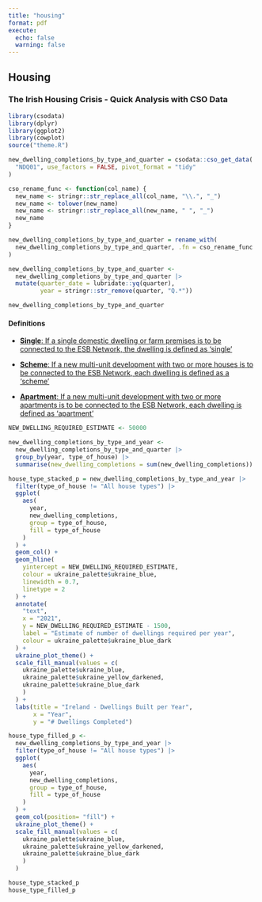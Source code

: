 ```yaml
---
title: "housing"
format: pdf
execute:
  echo: false
  warning: false
---
```


## Housing

### The Irish Housing Crisis - Quick Analysis with CSO Data

```r
library(csodata)
library(dplyr)
library(ggplot2)
library(cowplot)
source("theme.R")
```

```r
new_dwelling_completions_by_type_and_quarter = csodata::cso_get_data(
  "NDQ01", use_factors = FALSE, pivot_format = "tidy"
)
```

```r
cso_rename_func <- function(col_name) {
  new_name <- stringr::str_replace_all(col_name, "\\.", "_")
  new_name <- tolower(new_name)
  new_name <- stringr::str_replace_all(new_name, " ", "_")
  new_name
}

new_dwelling_completions_by_type_and_quarter = rename_with(
  new_dwelling_completions_by_type_and_quarter, .fn = cso_rename_func
)
```

```r
new_dwelling_completions_by_type_and_quarter <- 
  new_dwelling_completions_by_type_and_quarter |> 
  mutate(quarter_date = lubridate::yq(quarter),
         year = stringr::str_remove(quarter, "Q.*"))

new_dwelling_completions_by_type_and_quarter
```

#### Definitions

-   [**Single**: If a single domestic dwelling or farm premises is to be connected to the ESB Network, the dwelling is defined as 'single'](https://www.cso.ie/en/releasesandpublications/ep/p-ndc/newdwellingcompletionsq22024/backgroundnotes/)

-   [**Scheme**: If a new multi-unit development with two or more houses is to be connected to the ESB Network, each dwelling is defined as a 'scheme'](https://www.cso.ie/en/releasesandpublications/ep/p-ndc/newdwellingcompletionsq22024/backgroundnotes/)

-   [**Apartment**: If a new multi-unit development with two or more apartments is to be connected to the ESB Network, each dwelling is defined as 'apartment'](https://www.cso.ie/en/releasesandpublications/ep/p-ndc/newdwellingcompletionsq22024/backgroundnotes/)

```r
NEW_DWELLING_REQUIRED_ESTIMATE <- 50000

new_dwelling_completions_by_type_and_year <-
  new_dwelling_completions_by_type_and_quarter |> 
  group_by(year, type_of_house) |> 
  summarise(new_dwelling_completions = sum(new_dwelling_completions)) 

house_type_stacked_p = new_dwelling_completions_by_type_and_year |> 
  filter(type_of_house != "All house types") |> 
  ggplot(
    aes(
      year, 
      new_dwelling_completions, 
      group = type_of_house, 
      fill = type_of_house
    )
  ) + 
  geom_col() +
  geom_hline(
    yintercept = NEW_DWELLING_REQUIRED_ESTIMATE, 
    colour = ukraine_palette$ukraine_blue,
    linewidth = 0.7,
    linetype = 2
  ) +
  annotate(
    "text",
    x = "2021",
    y = NEW_DWELLING_REQUIRED_ESTIMATE - 1500,
    label = "Estimate of number of dwellings required per year",
    colour = ukraine_palette$ukraine_blue_dark
  ) +
  ukraine_plot_theme() +
  scale_fill_manual(values = c(
    ukraine_palette$ukraine_blue,
    ukraine_palette$ukraine_yellow_darkened,
    ukraine_palette$ukraine_blue_dark
    )
  ) +
  labs(title = "Ireland - Dwellings Built per Year",
       x = "Year",
       y = "# Dwellings Completed")

house_type_filled_p <- 
  new_dwelling_completions_by_type_and_year |> 
  filter(type_of_house != "All house types") |> 
  ggplot(
    aes(
      year, 
      new_dwelling_completions, 
      group = type_of_house, 
      fill = type_of_house
    )
  ) + 
  geom_col(position= "fill") +
  ukraine_plot_theme() +
  scale_fill_manual(values = c(
    ukraine_palette$ukraine_blue,
    ukraine_palette$ukraine_yellow_darkened,
    ukraine_palette$ukraine_blue_dark
    )
  )

house_type_stacked_p 
house_type_filled_p
```

